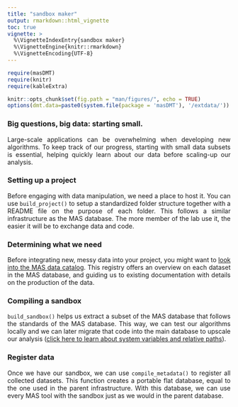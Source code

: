 ```yaml
---
title: "sandbox maker"
output: rmarkdown::html_vignette
toc: true
vignette: >
  %\VignetteIndexEntry{sandbox maker}
  %\VignetteEngine{knitr::rmarkdown}
  %\VignetteEncoding{UTF-8}
---
```


```r

require(masDMT)
require(knitr)
require(kableExtra)

knitr::opts_chunk$set(fig.path = "man/figures/", echo = TRUE)
options(dmt.data=paste0(system.file(package = 'masDMT'), '/extdata/'))

```

### Big questions, big data: starting small.
<p align="justify">
Large-scale applications can be overwhelming when developing new algorithms. To keep track of our progress, starting with small data subsets is essential, helping quickly learn about our data before scaling-up our analysis.
</p>

### Setting up a project
<p align="justify">
Before engaging with data manipulation, we need a place to host it. You can use `build_project()` to setup a standardized folder structure together with a README file on the purpose of each folder. This follows a similar infrastructure as the MAS database. The more member of the lab use it, the easier it will be to exchange data and code. 
</p>

### Determining what we need
<p align="justify">
Before integrating new, messy data into your project, you might want to <a href="https://macroecology-society.github.io/data-catalog/">look into the MAS data catalog</a>. This registry offers an overview on each dataset in the MAS database, and guiding us to existing documentation with details on the production of the data.
</p>

### Compiling a sandbox
<p align="justify">
`build_sandbox()` helps us extract a subset of the MAS database that follows the standards of the MAS database. This way, we can test our algorithms locally and we can later migrate that code into the main database to upscale our analysis (<a href="https://github.com/macroecology-society/masDMT/tree/master/docs/articles/package-variables.html">click here to learn about system variables and relative paths</a>).
</p>

### Register data
<p align="justify">
Once we have our sandbox, we can use `compile_metadata()` to register all collected datasets. This function creates a portable flat database, equal to the one used in the parent infrastructure. With this database, we can use every MAS tool with the sandbox just as we would in the parent database.
</p>
